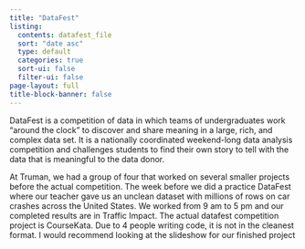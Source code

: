 ```yaml
---
title: "DataFest"
listing:
  contents: datafest_file
  sort: "date asc"
  type: default
  categories: true
  sort-ui: false
  filter-ui: false
page-layout: full
title-block-banner: false
---
```


DataFest is a competition of data in which teams of undergraduates work "around the clock" to discover and share meaning in a large, rich, and complex data set. It is a nationally coordinated weekend-long data analysis competition and challenges students to find their own story to tell with the data that is meaningful to the data donor.

At Truman, we had a group of four that worked on several smaller projects before the actual competition. The week before we did a practice DataFest where our teacher gave us an unclean dataset with millions of rows on car crashes across the United States. We worked from 9 am to 5 pm and our completed results are in Traffic Impact. The actual datafest competition project is CourseKata. Due to 4 people writing code, it is not in the cleanest format. I would recommend looking at the slideshow for our finished project

